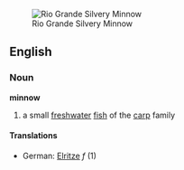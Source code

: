 [[Image:Minnow up close2.jpg|thumb|right|Rio Grande Silvery Minnow]]
==English==
===Noun===
'''minnow'''
# a small [[freshwater]] [[fish]] of the [[carp]] family
====Translations====
*German: [[Elritze]] ''f'' (1)

{{cattag2|Biology|Fish}}